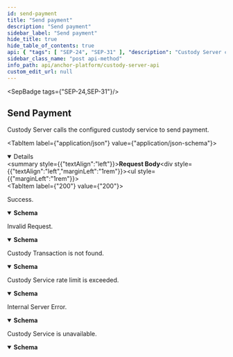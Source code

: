 ```yaml
---
id: send-payment
title: "Send payment"
description: "Send payment"
sidebar_label: "Send payment"
hide_title: true
hide_table_of_contents: true
api: { "tags": [ "SEP-24", "SEP-31" ], "description": "Custody Server calls configured Custody Service to send payment.\n", "operationId": "sendPayment", "requestBody": { "content": { "application/json": { "schema": { "type": "object", "properties": {}, "title": "SendPaymentRequest" } } } }, "responses": { "200": { "description": "Success.", "content": { "application/json": { "schema": { "type": "object", "properties": { "id": { "description": "External TX ID from custody service", "type": "string" } }, "title": "SendPaymentResponse" } } } }, "400": { "description": "Invalid Request.", "content": { "application/json": { "schema": { "type": "object", "properties": { "error": { "type": "string" } }, "title": "Invalid Request" } } } }, "404": { "description": "Custody Transaction is not found.", "content": { "application/json": { "schema": { "type": "object", "properties": { "error": { "type": "string" } }, "title": "Custody Transaction is not found" } } } }, "429": { "description": "Custody Service rate limit is exceeded.", "content": { "application/json": { "schema": { "type": "object", "properties": { "error": { "type": "string" } }, "title": "Custody Service rate limit is exceeded" } } } }, "500": { "description": "Internal Server Error.", "content": { "application/json": { "schema": { "type": "object", "properties": { "error": { "type": "string" } }, "title": "Error" } } } }, "503": { "description": "Custody Service is unavailable.", "content": { "application/json": { "schema": { "type": "object", "properties": { "rawErrorMessage": { "type": "string" } }, "title": "Custody Service is unavailable" } } } } }, "method": "post", "path": "/transactions/{id}/payments", "jsonRequestBodyExample": {}, "info": { "version": "2.0.0", "description": "The Custody Server API specification for the Stellar Anchor Platform project.\n\nThe Custody Server API defines requests made by the Platform to interact with custody services.\n", "title": "Custody Server API" }, "postman": { "name": "Send Payment", "description": { "content": "The Custody Server provides set of endpoints to interact with custody services.\n", "type": "text/plain" }, "url": { "path": [ "transactions", ":id", "payments" ], "host": [ "{{baseUrl}}" ], "query": [], "variable": [] }, "header": [ { "key": "Content-Type", "value": "application/json" }, { "key": "Accept", "value": "application/json" } ], "method": "POST", "body": { "mode": "raw", "raw": "\"\"", "options": { "raw": { "language": "json" } } } } }
sidebar_class_name: "post api-method"
info_path: api/anchor-platform/custody-server-api
custom_edit_url: null
---
```



<SepBadge tags={"SEP-24,SEP-31"}/>


## Send Payment

Custody Server calls the configured custody service to send payment.

<MimeTabs><TabItem label={"application/json"} value={"application/json-schema"}><details style={{}} data-collapsed={false} open={true}><summary style={{"textAlign":"left"}}><strong>Request Body</strong></summary><div style={{"textAlign":"left","marginLeft":"1rem"}}></div><ul style={{"marginLeft":"1rem"}}></ul></details></TabItem></MimeTabs><div><ApiTabs><TabItem label={"200"} value={"200"}><div>

Success.

</div><div><MimeTabs schemaType={"response"}><TabItem label={"application/json"} value={"application/json"}><SchemaTabs><TabItem label={"Schema"} value={"Schema"}><details style={{}} data-collapsed={false} open={true}><summary style={{"textAlign":"left"}}><strong>Schema</strong></summary><div style={{"textAlign":"left","marginLeft":"1rem"}}></div><ul style={{"marginLeft":"1rem"}}><SchemaItem collapsible={false} name={"id"} required={false} schemaName={"string"} qualifierMessage={undefined} schema={{"description":"External TX ID from custody service.","type":"string"}}></SchemaItem> </ul></details></TabItem><TabItem label={"Example (from schema)"} value={"Example (from schema)"}><ResponseSamples responseExample={"{\n  \"id\": \"string\",\n }"} language={"json"}></ResponseSamples></TabItem></SchemaTabs></TabItem></MimeTabs></div></TabItem><TabItem label={"400"} value={"400"}><div>

Invalid Request.

</div><div><MimeTabs schemaType={"response"}><TabItem label={"application/json"} value={"application/json"}><SchemaTabs><TabItem label={"Schema"} value={"Schema"}><details style={{}} data-collapsed={false} open={true}><summary style={{"textAlign":"left"}}><strong>Schema</strong></summary><div style={{"textAlign":"left","marginLeft":"1rem"}}></div><ul style={{"marginLeft":"1rem"}}><SchemaItem collapsible={false} name={"error"} required={false} schemaName={"string"} qualifierMessage={undefined} schema={{"type":"string"}}></SchemaItem> </ul></details></TabItem><TabItem label={"Example (from schema)"} value={"Example (from schema)"}><ResponseSamples responseExample={"{\n  \"error\": \"string\"\n}"} language={"json"}></ResponseSamples></TabItem></SchemaTabs></TabItem></MimeTabs></div></TabItem><TabItem label={"404"} value={"404"}><div>

Custody Transaction is not found.

</div><div><MimeTabs schemaType={"response"}><TabItem label={"application/json"} value={"application/json"}><SchemaTabs><TabItem label={"Schema"} value={"Schema"}><details style={{}} data-collapsed={false} open={true}><summary style={{"textAlign":"left"}}><strong>Schema</strong></summary><div style={{"textAlign":"left","marginLeft":"1rem"}}></div><ul style={{"marginLeft":"1rem"}}><SchemaItem collapsible={false} name={"error"} required={false} schemaName={"string"} qualifierMessage={undefined} schema={{"type":"string"}}></SchemaItem> </ul></details></TabItem><TabItem label={"Example (from schema)"} value={"Example (from schema)"}><ResponseSamples responseExample={"{\n  \"error\": \"string\"\n}"} language={"json"}></ResponseSamples></TabItem></SchemaTabs></TabItem></MimeTabs></div></TabItem><TabItem label={"429"} value={"429"}><div>

Custody Service rate limit is exceeded.

</div><div><MimeTabs schemaType={"response"}><TabItem label={"application/json"} value={"application/json"}><SchemaTabs><TabItem label={"Schema"} value={"Schema"}><details style={{}} data-collapsed={false} open={true}><summary style={{"textAlign":"left"}}><strong>Schema</strong></summary><div style={{"textAlign":"left","marginLeft":"1rem"}}></div><ul style={{"marginLeft":"1rem"}}><SchemaItem collapsible={false} name={"error"} required={false} schemaName={"string"} qualifierMessage={undefined} schema={{"type":"string"}}></SchemaItem> </ul></details></TabItem><TabItem label={"Example (from schema)"} value={"Example (from schema)"}><ResponseSamples responseExample={"{\n  \"error\": \"string\"\n}"} language={"json"}></ResponseSamples></TabItem></SchemaTabs></TabItem></MimeTabs></div></TabItem><TabItem label={"500"} value={"500"}><div>

Internal Server Error.

</div><div><MimeTabs schemaType={"response"}><TabItem label={"application/json"} value={"application/json"}><SchemaTabs><TabItem label={"Schema"} value={"Schema"}><details style={{}} data-collapsed={false} open={true}><summary style={{"textAlign":"left"}}><strong>Schema</strong></summary><div style={{"textAlign":"left","marginLeft":"1rem"}}></div><ul style={{"marginLeft":"1rem"}}><SchemaItem collapsible={false} name={"error"} required={false} schemaName={"string"} qualifierMessage={undefined} schema={{"type":"string"}}></SchemaItem> </ul></details></TabItem><TabItem label={"Example (from schema)"} value={"Example (from schema)"}><ResponseSamples responseExample={"{\n  \"error\": \"string\"\n}"} language={"json"}></ResponseSamples></TabItem></SchemaTabs></TabItem></MimeTabs></div></TabItem><TabItem label={"503"} value={"503"}><div>

Custody Service is unavailable.

</div><div><MimeTabs schemaType={"response"}><TabItem label={"application/json"} value={"application/json"}><SchemaTabs><TabItem label={"Schema"} value={"Schema"}><details style={{}} data-collapsed={false} open={true}><summary style={{"textAlign":"left"}}><strong>Schema</strong></summary><div style={{"textAlign":"left","marginLeft":"1rem"}}></div><ul style={{"marginLeft":"1rem"}}><SchemaItem collapsible={false} name={"rawErrorMessage"} required={true} schemaName={"string"} qualifierMessage={undefined} schema={{"type":"string"}}></SchemaItem></ul></details></TabItem><TabItem label={"Example (from schema)"} value={"Example (from schema)"}><ResponseSamples responseExample={"{\n  \"rawErrorMessage\": \"string\"\n}"} language={"json"}></ResponseSamples></TabItem></SchemaTabs></TabItem></MimeTabs></div></TabItem></ApiTabs></div>
